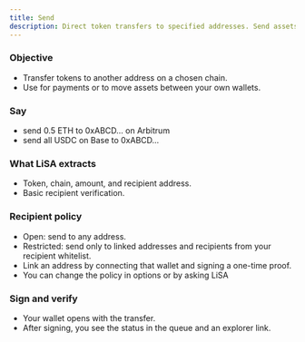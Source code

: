 ```yaml
---
title: Send
description: Direct token transfers to specified addresses. Send assets between wallets on supported networks.
---
```


### Objective
- Transfer tokens to another address on a chosen chain.
- Use for payments or to move assets between your own wallets.

### Say
- send 0.5 ETH to 0xABCD… on Arbitrum
- send all USDC on Base to 0xABCD…

### What LiSA extracts
- Token, chain, amount, and recipient address.
- Basic recipient verification.

### Recipient policy
- Open: send to any address.
- Restricted: send only to linked addresses and recipients from your recipient whitelist.
- Link an address by connecting that wallet and signing a one-time proof.
- You can change the policy in options or by asking LiSA

### Sign and verify
- Your wallet opens with the transfer.
- After signing, you see the status in the queue and an explorer link.